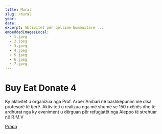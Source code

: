 ```yaml
---
title: Mural
slug: /mural
year:
date:
excerpt: Aktivitet për qëllime humanitare ...
embeddedImagesLocal:
  - 1.jpeg
  - 2.jpeg
  - 3.jpeg
  - 4.jpeg
  - 5.jpeg
  - 6.jpeg
  - 7.jpeg
---
```


# Buy Eat Donate 4

Ky aktivitet u organizua nga Prof. Arbër Ambari në bashkëpunim me disa profesorë të tjerë. Aktiviteti u realizua nga më shumë se 150 nxënës dhe të ardhurat nga ky eveniment u dërguan për refugjatët nga Aleppo të strehuar në R.M.V

[Prapa](/projects)
